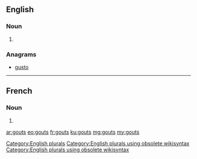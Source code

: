 ==English==

===Noun===
{{head|en}}

# {{plural of|gout}}

===Anagrams===
* [[gusto#English|gusto]]

[[Category:English plurals]][[Category:English plurals using obsolete wikisyntax]][[Category:English plurals using obsolete wikisyntax]]

----

==French==

===Noun===
{{head|fr|g=m-p}}

# {{plural of|gout|lang=fr}}

[[ar:gouts]]
[[eo:gouts]]
[[fr:gouts]]
[[ku:gouts]]
[[mg:gouts]]
[[my:gouts]]